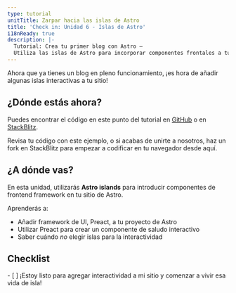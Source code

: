 ```yaml
---
type: tutorial
unitTitle: Zarpar hacia las islas de Astro
title: 'Check in: Unidad 6 - Islas de Astro'
i18nReady: true
description: |-
  Tutorial: Crea tu primer blog con Astro —
  Utiliza las islas de Astro para incorporar componentes frontales a tu sitio de Astro.
---
```



Ahora que ya tienes un blog en pleno funcionamiento, ¡es hora de añadir algunas islas interactivas a tu sitio!

## ¿Dónde estás ahora?

Puedes encontrar el código en este punto del tutorial en [GitHub](https://github.com/withastro/blog-tutorial-demo/tree/unit-6/start) o en
[StackBlitz](https://stackblitz.com/github/withastro/blog-tutorial-demo/tree/unit-6/start?file=src/pages/index.astro).

Revisa tu código con este ejemplo, o si acabas de unirte a nosotros, haz un fork en StackBlitz para empezar a codificar en tu navegador desde aquí.

## ¿A dónde vas?

En esta unidad, utilizarás **Astro islands** para introducir componentes de frontend framework en tu sitio de Astro. 

Aprenderás a:
- Añadir framework de UI, Preact, a tu proyecto de Astro
- Utilizar Preact para crear un componente de saludo interactivo
- Saber cuándo _no_ elegir islas para la interactividad


<Box icon="check-list">

## Checklist

<Checklist key="interactivity">
- [ ] ¡Estoy listo para agregar interactividad a mi sitio y comenzar a vivir esa vida de isla!
</Checklist>
</Box>